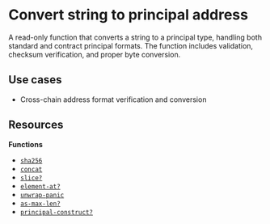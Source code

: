 # Convert string to principal address

A read-only function that converts a string to a principal type, handling both standard and contract principal formats. The function includes validation, checksum verification, and proper byte conversion.

## Use cases

- Cross-chain address format verification and conversion

## Resources

**Functions**

- [`sha256`](/stacks/clarity/functions/sha256)
- [`concat`](/stacks/clarity/functions/concat)
- [`slice?`](/stacks/clarity/functions/slice)
- [`element-at?`](/stacks/clarity/functions/element-at)
- [`unwrap-panic`](/stacks/clarity/functions/unwrap-panic)
- [`as-max-len?`](/stacks/clarity/functions/as-max-len)
- [`principal-construct?`](/stacks/clarity/functions/principal-construct) 